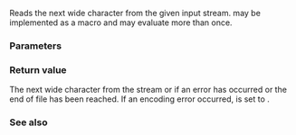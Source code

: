 {{cpp/title|fgetwc}}
{{cpp/io/c/navbar}}
{{dcl begin}}
{{dcl header|cwchar}}
{{dcl|
std::wint_t fgetwc( std::FILE* stream );
}}
{{dcl|
std::wint_t getwc( std::FILE* stream );
}}
{{dcl end}}

Reads the next wide character from the given input stream. {{c|getwc()}} may be implemented as a macro and may evaluate {{tt|stream}} more than once.

===Parameters===
{{par begin}}
{{par|stream|to read the wide character from}}
{{par end}}

===Return value===
The next wide character from the stream or {{lc|WEOF}} if an error has occurred or the end of file has been reached. If an encoding error occurred, {{lc|errno}} is set to {{lc|EILSEQ}}.

===See also===
{{dsc begin}}
{{dsc inc|cpp/io/c/dsc fgetc}}
{{dsc inc|cpp/io/c/dsc fgetws}}
{{dsc inc|cpp/io/c/dsc fputwc}}
{{dsc inc|cpp/io/c/dsc ungetwc}}
{{dsc see c|c/io/fgetwc}}
{{dsc end}}

{{langlinks|de|es|fr|it|ja|pt|ru|zh}}